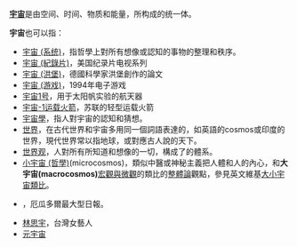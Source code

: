 '''[[宇宙|宇宙]]'''是由空间、时间、物质和能量，所构成的统一体。

'''宇宙'''也可以指：
* [[宇宙_(系统)|宇宙 (系统)]]，指哲學上對所有想像或認知的事物的整理和秩序。
* [[宇宙_(紀錄片)|宇宙 (紀錄片)]]，美国纪录片电视系列
* [[宇宙_(洪堡)|宇宙 (洪堡)]]，德國科學家洪堡創作的論文
* [[宇宙_(游戏)|宇宙 (游戏)]]，1994年电子游戏
* [[宇宙1号|宇宙1号]]，用于太阳帆实验的航天器
* [[宇宙-1运载火箭|宇宙-1运载火箭]]，苏联的轻型运载火箭
* [[宇宙學|宇宙學]]，指人對宇宙的認知和猜想。
* [[世界|世界]]，在古代世界和宇宙多用同一個詞語表達的，如英語的cosmos或印度的世界，現代世界常以指地球，或對應古人說的天下。
* [[世界观|世界观]]，人對所有所知道和想像的一切，構成了的體系。
* [[小宇宙_(哲學)|小宇宙 (哲學)]](microcosmos)，類似中醫或神秘主義把人體和人的內心，和'''大宇宙(macrocosmos)'''[[宏觀與微觀|宏觀與微觀]]的類比的[[整體論|整體論]]觀點，參見英文維基[http://en.wikipedia.org/wiki/Macrocosmos 大小宇宙類比]{{Wayback|url=http://en.wikipedia.org/wiki/Macrocosmos |date=20150111152447 }}。
* {{link-en|宇宙 (厄瓜多爾報章)|El Universo}}，厄瓜多爾最大型日報。
* [[宇宙_(A'N'D)|林思宇]]，台灣女藝人
* [[元宇宙|元宇宙]]
{{Disambig|Cat=二字消歧义}}